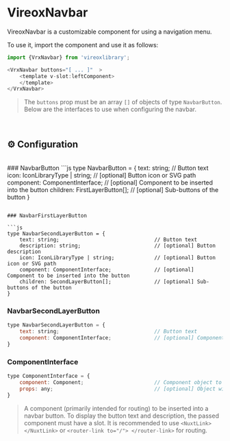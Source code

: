 
<Meta title="VrxNavbar/About" />

# VireoxNavbar

VireoxNavbar is a customizable component for using a navigation menu.

To use it, import the component and use it as follows:
```js
import {VrxNavbar} from 'vireoxlibrary';

<VrxNavbar buttons="[ ... ]"  >
    <template v-slot:leftComponent>
    </template>
</VrxNavbar>
```
> The ```buttons``` prop must be an array ```[]``` of objects of type ```NavbarButton```. Below are the interfaces to use when configuring the navbar.
<br/>

## ⚙️ Configuration
<br/>
### NavbarButton
```js
type NavbarButton = {
    text: string;                               // Button text
    icon: IconLibraryType | string;             // [optional] Button icon or SVG path
    component: ComponentInterface;              // [optional] Component to be inserted into the button
    children: FirstLayerButton[];               // [optional] Sub-buttons of the button
}

```

### NavbarFirstLayerButton

```js
type NavbarSecondLayerButton = {
    text: string;                               // Button text
    description: string;                        // [optional] Button description
    icon: IconLibraryType | string;             // [optional] Button icon or SVG path
    component: ComponentInterface;              // [optional] Component to be inserted into the button
    children: SecondLayerButton[];              // [optional] Sub-buttons of the button
}
```

### NavbarSecondLayerButton
```js
type NavbarSecondLayerButton = {
    text: string;                               // Button text
    component: ComponentInterface;              // [optional] Component to be inserted into the button
}
```

### ComponentInterface
```js
type ComponentInterface = {
    component: Component;                       // Component object to be inserted into the button
    props: any;                                 // [optional] Object with props to be passed to the component
}
```
> A component (primarily intended for routing) to be inserted into a navbar button. To display the button text and description, the passed component must have a slot.
It is recommended to use ```<NuxtLink> </NuxtLink>``` or ```<router-link to="/"> </router-link>``` for routing.